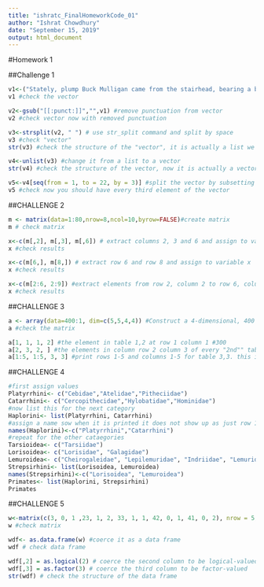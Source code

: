 ```yaml
---
title: "ishratc_FinalHomeworkCode_01"
author: "Ishrat Chowdhury"
date: "September 15, 2019"
output: html_document
---
```

#Homework 1

##Challenge 1

```r

v1<-("Stately, plump Buck Mulligan came from the stairhead, bearing a bowl of lather on which a mirror and a razor lay crossed.") #create the vector
v1 #check the vector

v2<-gsub("[[:punct:]]","",v1) #remove punctuation from vector
v2 #check vector now with removed punctuation

v3<-strsplit(v2, " ") # use str_split command and split by space
v3 #check "vector"
str(v3) #check the structure of the "vector", it is actually a list we need to change it back to a vector

v4<-unlist(v3) #change it from a list to a vector
str(v4) #check the structure of the vector, now it is actually a vector

v5<-v4[seq(from = 1, to = 22, by = 3)] #split the vector by subsetting
v5 #check now you should have every third element of the vector

```

##CHALLENGE 2

```r
m <- matrix(data=1:80,nrow=8,ncol=10,byrow=FALSE)#create matrix
m # check matrix

x<-c(m[,2], m[,3], m[,6]) # extract columns 2, 3 and 6 and assign to varibale x
x #check results

x<-c(m[6,], m[8,]) # extract row 6 and row 8 and assign to variable x 
x #check results

x<-c(m[2:6, 2:9]) #extract elements from row 2, column 2 to row 6, column 9 and assign them to the variable x
x #check results
```

##CHALLENGE 3

```r
a <- array(data=400:1, dim=c(5,5,4,4)) #Construct a 4-dimensional, 400 element array (5 x 5 x 4 x 4) named a consisting of the numbers 400 to 1 (i.e., a descending series)
a #check the matrix

a[1, 1, 1, 2] #the element in table 1,2 at row 1 column 1 #300
a[2, 3, 2, ] #the elements in column row 2 column 3 of every "2nd"" table #364 264 164 64
a[1:5, 1:5, 3, 3] #print rows 1-5 and columns 1-5 for table 3,3. this is basically a copy of table 3,3.

```

##CHALLENGE 4

```r
#first assign values
Platyrrhini<- c("Cebidae","Atelidae","Pitheciidae") 
Catarrhini<- c("Cercopithecidae","Hylobatidae","Hominidae")
#now list this for the next category
Haplorini<- list(Platyrrhini, Catarrhini)
#assign a name sow when it is printed it does not show up as just row 1 and so on
names(Haplorini)<-c("Platyrrhini","Catarrhini")
#repeat for the other cataegories
Tarsioidea<- c("Tarsiidae")
Lorisoidea<- c("Lorisidae", "Galagidae")
Lemuroidea<- c("Cheirogaleidae", "Lepilemuridae", "Indriidae", "Lemuridae", "Daubentoniidae")
Strepsirhini<- list(Lorisoidea, Lemuroidea)
names(Strepsirhini)<-c("Lorisoidea", "Lemuroidea")
Primates<- list(Haplorini, Strepsirhini)
Primates
```

##CHALLENGE 5


```r
w<-matrix(c(3, 0, 1 ,23, 1, 2, 33, 1, 1, 42, 0, 1, 41, 0, 2), nrow = 5, ncol =  3, byrow = TRUE) #create matrix
w #check matrix

wdf<- as.data.frame(w) #coerce it as a data frame
wdf # check data frame

wdf[,2] = as.logical(2) # coerce the second column to be logical-valued
wdf[,3] = as.factor(3) # coerce the third column to be factor-valued
str(wdf) # check the structure of the data frame

```

